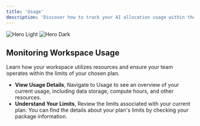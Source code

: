 ```yaml
---
title: 'Usage'
description: 'Discover how to track your AI allocation usage within the Workspace.'
---
```

<img
  className="block dark:hidden"
  src="/images/ws_usage.png"
  alt="Hero Light"
/>
<img
  className="hidden dark:block"
  src="/images/ws_usage.png"
  alt="Hero Dark"
/>

## Monitoring Workspace Usage
Learn how your workspace utilizes resources and ensure your team operates within the limits of your chosen plan.

- **View Usage Details**, Navigate to Usage to see an overview of your current usage, including data storage, compute hours, and other resources.
- **Understand Your Limits**, Review the limits associated with your current plan.  You can find the details about your plan's limits by checking your package information.